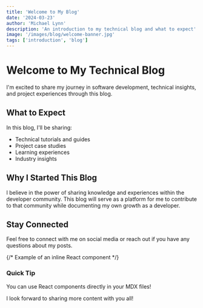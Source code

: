 ```yaml
---
title: 'Welcome to My Blog'
date: '2024-03-23'
author: 'Michael Lynn'
description: 'An introduction to my technical blog and what to expect'
image: '/images/blog/welcome-banner.jpg'
tags: ['introduction', 'blog']
---
```


# Welcome to My Technical Blog

I'm excited to share my journey in software development, technical insights, and project experiences through this blog.

## What to Expect

In this blog, I'll be sharing:

- Technical tutorials and guides
- Project case studies
- Learning experiences
- Industry insights

## Why I Started This Blog

I believe in the power of sharing knowledge and experiences within the developer community. This blog will serve as a platform for me to contribute to that community while documenting my own growth as a developer.

## Stay Connected

Feel free to connect with me on social media or reach out if you have any questions about my posts.

{/* Example of an inline React component */}
<div className="bg-blue-100 p-4 rounded-lg my-4">
  <h3 className="text-blue-800 font-bold">Quick Tip</h3>
  <p className="text-blue-700">
    You can use React components directly in your MDX files!
  </p>
</div>

I look forward to sharing more content with you all! 